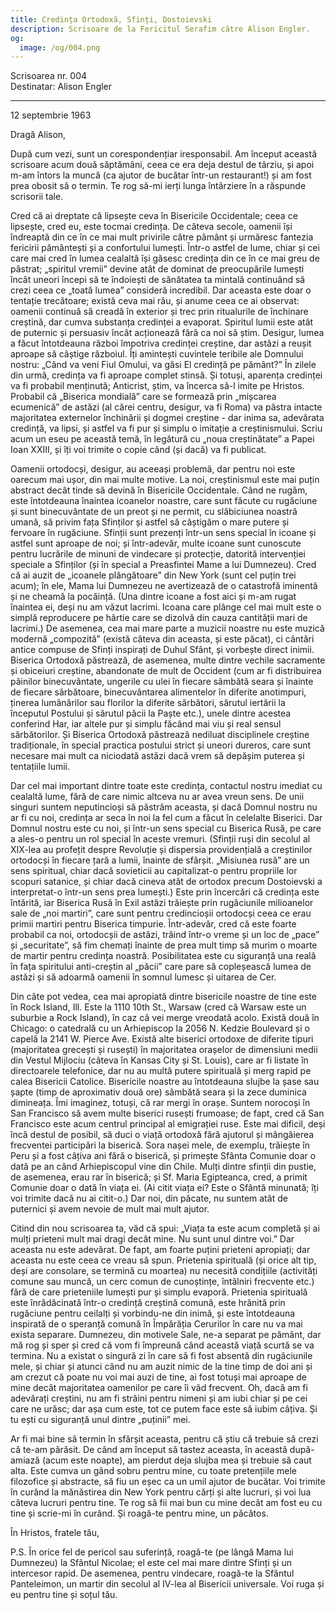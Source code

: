 ```yaml
---
title: Credința Ortodoxă, Sfinți, Dostoievski
description: Scrisoare de la Fericitul Serafim către Alison Engler.
og:
  image: /og/004.png
---
```


<div style={{textAlign:'right', fontFamily:'monospace'}}>Scrisoarea nr. 004</div>
<div style={{textAlign:'left', fontFamily:'monospace'}}>Destinatar: Alison Engler</div>

---

12 septembrie 1963

Dragă Alison,

După cum vezi, sunt un corespondențiar iresponsabil. Am început această scrisoare acum două săptămâni, ceea ce era deja destul de târziu, și apoi m-am întors la muncă (ca ajutor de bucătar într-un restaurant!) și am fost prea obosit să o termin. Te rog să-mi ierți lunga întârziere în a răspunde scrisorii tale.

Cred că ai dreptate că lipsește ceva în Bisericile Occidentale; ceea ce lipsește, cred eu, este tocmai credința. De câteva secole, oamenii își îndreaptă din ce în ce mai mult privirile către pământ și urmăresc fantezia fericirii pământești și a confortului lumești. Într-o astfel de lume, chiar și cei care mai cred în lumea cealaltă își găsesc credința din ce în ce mai greu de păstrat; „spiritul vremii” devine atât de dominat de preocupările lumești încât uneori începi să te îndoiești de sănătatea ta mintală continuând să crezi ceea ce „toată lumea” consideră incredibil. Dar aceasta este doar o tentație trecătoare; există ceva mai rău, și anume ceea ce ai observat: oamenii continuă să creadă în exterior și trec prin ritualurile de închinare creștină, dar cumva substanța credinței a evaporat. Spiritul lumii este atât de puternic și persuasiv încât acționează fără ca noi să știm. Desigur, lumea a făcut întotdeauna război împotriva credinței creștine, dar astăzi a reușit aproape să câștige războiul. Îți amintești cuvintele teribile ale Domnului nostru: „Când va veni Fiul Omului, va găsi El credință pe pământ?” În zilele din urmă, credința va fi aproape complet stinsă. Și totuși, aparența credinței va fi probabil menținută; Anticrist, știm, va încerca să-l imite pe Hristos. Probabil că „Biserica mondială” care se formează prin „mișcarea ecumenică” de astăzi (al cărei centru, desigur, va fi Roma) va păstra intacte majoritatea externelor închinării și dogmei creștine - dar inima sa, adevărata credință, va lipsi, și astfel va fi pur și simplu o imitație a creștinismului. Scriu acum un eseu pe această temă, în legătură cu „noua creștinătate” a Papei Ioan XXIII, și îți voi trimite o copie când (și dacă) va fi publicat.

Oamenii ortodocși, desigur, au aceeași problemă, dar pentru noi este oarecum mai ușor, din mai multe motive. La noi, creștinismul este mai puțin abstract decât tinde să devină în Bisericile Occidentale. Când ne rugăm, este întotdeauna înaintea icoanelor noastre, care sunt făcute cu rugăciune și sunt binecuvântate de un preot și ne permit, cu slăbiciunea noastră umană, să privim fața Sfinților și astfel să câștigăm o mare putere și fervoare în rugăciune. Sfinții sunt prezenți într-un sens special în icoane și astfel sunt aproape de noi; și într-adevăr, multe icoane sunt cunoscute pentru lucrările de minuni de vindecare și protecție, datorită intervenției speciale a Sfinților (și în special a Preasfintei Mame a lui Dumnezeu). Cred că ai auzit de „icoanele plângătoare” din New York (sunt cel puțin trei acum); în ele, Mama lui Dumnezeu ne avertizează de o catastrofă iminentă și ne cheamă la pocăință. (Una dintre icoane a fost aici și m-am rugat înaintea ei, deși nu am văzut lacrimi. Icoana care plânge cel mai mult este o simplă reproducere pe hârtie care se dizolvă din cauza cantității mari de lacrimi.) De asemenea, cea mai mare parte a muzicii noastre nu este muzică modernă „compozită” (există câteva din aceasta, și este păcat), ci cântări antice compuse de Sfinți inspirați de Duhul Sfânt, și vorbește direct inimii. Biserica Ortodoxă păstrează, de asemenea, multe dintre vechile sacramente și obiceiuri creștine, abandonate de mult de Occident (cum ar fi distribuirea pâinilor binecuvântate, ungerile cu ulei în fiecare sâmbătă seara și înainte de fiecare sărbătoare, binecuvântarea alimentelor în diferite anotimpuri, ținerea lumânărilor sau florilor la diferite sărbători, sărutul iertării la începutul Postului și sărutul păcii la Paște etc.), unele dintre acestea conferind Har, iar altele pur și simplu făcând mai viu și real sensul sărbătorilor. Și Biserica Ortodoxă păstrează nediluat disciplinele creștine tradiționale, în special practica postului strict și uneori dureros, care sunt necesare mai mult ca niciodată astăzi dacă vrem să depășim puterea și tentațiile lumii.

Dar cel mai important dintre toate este credința, contactul nostru imediat cu cealaltă lume, fără de care nimic altceva nu ar avea vreun sens. De unii singuri suntem neputincioși să păstrăm aceasta, și dacă Domnul nostru nu ar fi cu noi, credința ar seca în noi la fel cum a făcut în celelalte Biserici. Dar Domnul nostru este cu noi, și într-un sens special cu Biserica Rusă, pe care a ales-o pentru un rol special în aceste vremuri. (Sfinții ruși din secolul al XIX-lea au profețit despre Revoluție și dispersia providențială a creștinilor ortodocși în fiecare țară a lumii, înainte de sfârșit. „Misiunea rusă” are un sens spiritual, chiar dacă sovieticii au capitalizat-o pentru propriile lor scopuri satanice, și chiar dacă cineva atât de ortodox precum Dostoievski a interpretat-o într-un sens prea lumești.) Este prin încercări că credința este întărită, iar Biserica Rusă în Exil astăzi trăiește prin rugăciunile milioanelor sale de „noi martiri”, care sunt pentru credincioșii ortodocși ceea ce erau primii martiri pentru Biserica timpurie. Într-adevăr, cred că este foarte probabil ca noi, ortodocșii de astăzi, trăind într-o vreme și un loc de „pace” și „securitate”, să fim chemați înainte de prea mult timp să murim o moarte de martir pentru credința noastră. Posibilitatea este cu siguranță una reală în fața spiritului anti-creștin al „păcii” care pare să copleșească lumea de astăzi și să adoarmă oamenii în somnul lumesc și uitarea de Cer.

Din câte pot vedea, cea mai apropiată dintre bisericile noastre de tine este în Rock Island, Ill. Este la 1110 10th St., Warsaw (cred că Warsaw este un suburbie a Rock Island), în caz că vei merge vreodată acolo. Există două în Chicago: o catedrală cu un Arhiepiscop la 2056 N. Kedzie Boulevard și o capelă la 2141 W. Pierce Ave. Există alte biserici ortodoxe de diferite tipuri (majoritatea grecești și rusești) în majoritatea orașelor de dimensiuni medii din Vestul Mijlociu (câteva în Kansas City și St. Louis), care ar fi listate în directoarele telefonice, dar nu au multă putere spirituală și merg rapid pe calea Bisericii Catolice. Bisericile noastre au întotdeauna slujbe la șase sau șapte (timp de aproximativ două ore) sâmbătă seara și la zece duminica dimineața. Îmi imaginez, totuși, că rar mergi în orașe. Suntem norocoși în San Francisco să avem multe biserici rusești frumoase; de fapt, cred că San Francisco este acum centrul principal al emigrației ruse. Este mai dificil, deși încă destul de posibil, să duci o viață ortodoxă fără ajutorul și mângâierea frecventei participări la biserică. Sora nașei mele, de exemplu, trăiește în Peru și a fost câțiva ani fără o biserică, și primește Sfânta Comunie doar o dată pe an când Arhiepiscopul vine din Chile. Mulți dintre sfinții din pustie, de asemenea, erau rar în biserică; și Sf. Maria Egipteanca, cred, a primit Comunie doar o dată în viața ei. (Ai citit viața ei? Este o Sfântă minunată; îți voi trimite dacă nu ai citit-o.) Dar noi, din păcate, nu suntem atât de puternici și avem nevoie de mult mai mult ajutor.

Citind din nou scrisoarea ta, văd că spui: „Viața ta este acum completă și ai mulți prieteni mult mai dragi decât mine. Nu sunt unul dintre voi.” Dar aceasta nu este adevărat. De fapt, am foarte puțini prieteni apropiați; dar aceasta nu este ceea ce vreau să spun. Prietenia spirituală (și orice alt tip, deși are consolare, se termină cu moartea) nu necesită condițiile (activități comune sau muncă, un cerc comun de cunoștințe, întâlniri frecvente etc.) fără de care prieteniile lumești pur și simplu evaporă. Prietenia spirituală este înrădăcinată într-o credință creștină comună, este hrănită prin rugăciune pentru ceilalți și vorbindu-ne din inimă, și este întotdeauna inspirată de o speranță comună în Împărăția Cerurilor în care nu va mai exista separare. Dumnezeu, din motivele Sale, ne-a separat pe pământ, dar mă rog și sper și cred că vom fi împreună când această viață scurtă se va termina. Nu a existat o singură zi în care să fi fost absentă din rugăciunile mele, și chiar și atunci când nu am auzit nimic de la tine timp de doi ani și am crezut că poate nu voi mai auzi de tine, ai fost totuși mai aproape de mine decât majoritatea oamenilor pe care îi văd frecvent. Oh, dacă am fi adevărați creștini, nu am fi străini pentru nimeni și am iubi chiar și pe cei care ne urăsc; dar așa cum este, tot ce putem face este să iubim câțiva. Și tu ești cu siguranță unul dintre „puținii” mei.

Ar fi mai bine să termin în sfârșit aceasta, pentru că știu că trebuie să crezi că te-am părăsit. De când am început să tastez aceasta, în această după-amiază (acum este noapte), am pierdut deja slujba mea și trebuie să caut alta. Este cumva un gând sobru pentru mine, cu toate pretențiile mele filozofice și abstracte, să fiu un eșec ca un umil ajutor de bucătar. Voi trimite în curând la mănăstirea din New York pentru cărți și alte lucruri, și voi lua câteva lucruri pentru tine. Te rog să fii mai bun cu mine decât am fost eu cu tine și scrie-mi în curând. Și roagă-te pentru mine, un păcătos.

În Hristos, fratele tău,

P.S. În orice fel de pericol sau suferință, roagă-te (pe lângă Mama lui Dumnezeu) la Sfântul Nicolae; el este cel mai mare dintre Sfinți și un intercesor rapid. De asemenea, pentru vindecare, roagă-te la Sfântul Panteleimon, un martir din secolul al IV-lea al Bisericii universale. Voi ruga și eu pentru tine și soțul tău.
